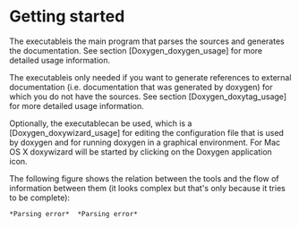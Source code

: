 = Getting started =

The executable{{{doxygen}}}is the main program that parses the sources and generates the documentation. See section [Doxygen_doxygen_usage] for more detailed usage information.

The executable{{{doxytag}}}is only needed if you want to generate references to external documentation (i.e. documentation that was generated by doxygen) for which you do not have the sources. See section [Doxygen_doxytag_usage] for more detailed usage information.

Optionally, the executable{{{doxywizard}}}can be used, which is a [Doxygen_doxywizard_usage] for editing the configuration file that is used by doxygen and for running doxygen in a graphical environment. For Mac OS X doxywizard will be started by clicking on the Doxygen application icon.

The following figure shows the relation between the tools and the flow of information between them (it looks complex but that's only because it tries to be complete):

 *Parsing error*  *Parsing error* 

